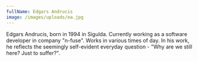 ```yaml
---
fullName: Edgars Andrucis
image: /images/uploads/ea.jpg
---
```


Edgars Andrucis, born in 1994 in Sigulda. Currently working as a software developer in  company "n-fuse". Works in various times of day. In his work, he reflects the seemingly self-evident everyday question - "Why are we still here? Just to suffer?".
